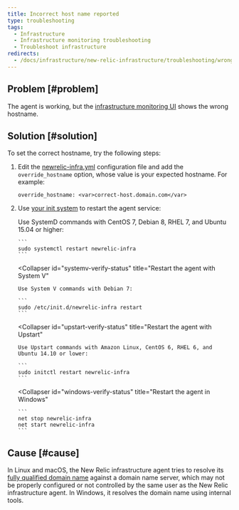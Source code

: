 ```yaml
---
title: Incorrect host name reported
type: troubleshooting
tags:
  - Infrastructure
  - Infrastructure monitoring troubleshooting
  - Troubleshoot infrastructure
redirects:
  - /docs/infrastructure/new-relic-infrastructure/troubleshooting/wrong-host-name-reported
---
```


## Problem [#problem]

The agent is working, but the [infrastructure monitoring UI](/docs/infrastructure/new-relic-infrastructure/infrastructure-ui-pages/infrastructure-compute-page-measure-resource-usage) shows the wrong hostname.

## Solution [#solution]

To set the correct hostname, try the following steps:

1. Edit the [newrelic-infra.yml](/docs/infrastructure/new-relic-infrastructure/configuration/configure-infrastructure-agent#config-file) configuration file and add the `override_hostname` option, whose value is your expected hostname. For example:

   ```
   override_hostname: <var>correct-host.domain.com</var>
   ```
2. Use [your init system](/docs/infrastructure/new-relic-infrastructure/configuration/start-stop-restart-check-infrastructure-agent-status#init-system) to restart the agent service:

   <CollapserGroup>
     <Collapser
       id="systemd-verify-status"
       title="Restart the agent with SystemD"
     >
       Use SystemD commands with CentOS 7, Debian 8, RHEL 7, and Ubuntu 15.04 or higher:

       ```
       sudo systemctl restart newrelic-infra
       ```
     </Collapser>

     <Collapser
       id="systemv-verify-status"
       title="Restart the agent with System V"
     >
       Use System V commands with Debian 7:

       ```
       sudo /etc/init.d/newrelic-infra restart
       ```
     </Collapser>

     <Collapser
       id="upstart-verify-status"
       title="Restart the agent with Upstart"
     >
       Use Upstart commands with Amazon Linux, CentOS 6, RHEL 6, and Ubuntu 14.10 or lower:

       ```
       sudo initctl restart newrelic-infra
       ```
     </Collapser>

     <Collapser
       id="windows-verify-status"
       title="Restart the agent in Windows"
     >
       ```
       net stop newrelic-infra
       net start newrelic-infra
       ```
     </Collapser>
   </CollapserGroup>

## Cause [#cause]

In Linux and macOS, the New Relic infrastructure agent tries to resolve its [fully qualified domain name](https://en.wikipedia.org/wiki/Fully_qualified_domain_name) against a domain name server, which may not be properly configured or not controlled by the same user as the New Relic infrastructure agent. In Windows, it resolves the domain name using internal tools.
